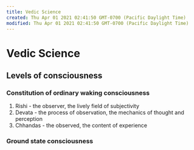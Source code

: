 ```yaml
---
title: Vedic Science
created: Thu Apr 01 2021 02:41:50 GMT-0700 (Pacific Daylight Time)
modified: Thu Apr 01 2021 02:41:50 GMT-0700 (Pacific Daylight Time)
---
```

# Vedic Science

## Levels of consciousness
### Constitution of ordinary waking consciousness
1. Rishi - the observer, the lively field of subjectivity
2. Devata - the process of observation, the mechanics of thought and perception
3. Chhandas - the observed, the content of experience

### Ground state consciousness
